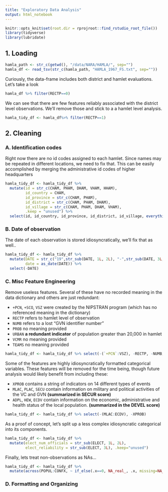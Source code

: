 ```yaml
---
title: "Exploratory Data Analysis"
output: html_notebook
---
```


```r
knitr::opts_knit$set(root.dir = rprojroot::find_rstudio_root_file())
library(tidyverse)
library(lubridate)
```

## 1. Loading

```r
hamla_path <- str_c(getwd(), "/data/NARA/HAMLA/", sep="")
hamla_df <- read_tsv(str_c(hamla_path, "HAMLA_1967_FS.txt", sep=""))
```

Curiously, the data-frame includes both district and hamlet evaluations. Let's take a look 

```r
hamla_df %>% filter(RECTP==0)
```

We can see that there are few features reliably associated with the district level observations. We'll remove those and stick to a a hamlet level analysis.

```r
hamla_tidy_df <- hamla_df%>% filter(RECTP==1)
```

## 2. Cleaning

### A. Identification codes

Right now there are no id codes assigned to each hamlet. Since names may be repeated in different locations, we need to fix that. This can be easily accomplished by merging the administrative id codes of higher headquarters

```r
hamla_tidy_df <- hamla_tidy_df %>%
  mutate(id = str_c(CHAM, PHAM, DHAM, VHAM, HHAM),
         id_country = CHAM,
         id_province = str_c(CHAM, PHAM), 
         id_district = str_c(CHAM, PHAM, DHAM),
         id_village = str_c(CHAM, PHAM, DHAM, VHAM),
         .keep = "unused") %>%
  select(id, id_country, id_province, id_district, id_village, everything())
```


### B. Date of observation

The date of each observation is stored idiosyncratically, we'll fix that as well..

```r
hamla_tidy_df <- hamla_tidy_df %>%
  mutate(DATE = str_c("19",str_sub(DATE, 1L, 2L), "-",str_sub(DATE, 3L, 4L), "-01"),
         date = as_date(DATE)) %>%
  select(-DATE)
```

### C. Misc Feature Engineering

Remove useless features. Several of these have no recorded meaning in the data dictionary and others are just redundant:

  - `+PCN`, `+SCO`, `VSZ` were created by the NIPSTRAN program (which has no referenced meaning in the dictionary)
  - `RECTP` refers to hamlet level of observation
  - `NUMB` refers to a lost "GVN identifier number"
  - `PROB` no meaning provided
  - `URBAN` **a redundant indicator** of population greater than 20,000 in hamlet
  - `VCMR` no meaning provided
  - `TEAMS` no meaning provided

```r
hamla_tidy_df <- hamla_tidy_df %>% select(-(`+PCN`:VSZ), -RECTP, -NUMB, -(PROB1:PROB3), -(PROB5:PROB8), -VCMR, -TEAMS)
```

Some of the features are highly idiosyncratically formatted categorical variables. These features will be removed for the time being, though future analysis would likely benefit from including these:

  - `XPROB` contains a string of indicators on 14 different types of events 
  - `MLAC`, `PLAC`, `SECU` contain information on military and political activities of the VC and GVN **(summarized in SECUR score)**
  - `ADPL`, `HEW`, `ECDV` contain information on the economic, administrative and health status of the local population. **(summarized in the DEVEL score)**
  
```r
hamla_tidy_df <- hamla_tidy_df %>% select(-(MLAC:ECDV), -XPROB)
```

As a proof of concept, let's split up a less complex idiosyncratic categorical into its components.

```r
hamla_tidy_df <- hamla_tidy_df %>%
  mutate(elect_num_officials = str_sub(ELECT, 1L, 2L),
         elect_reliability = str_sub(ELECT, 3L), .keep="unused")
```

Finally, lets treat non-observations as NAs...

```r
hamla_tidy_df <- hamla_tidy_df %>% 
  mutate(across(POPUL:CONFX, ~ if_else(.x==0, NA_real_, .x, missing=NA_real_)))
```

### D. Formatting and Organizing



